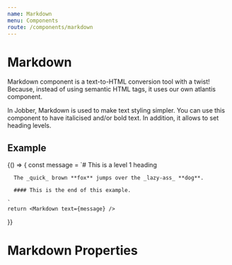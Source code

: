 ```yaml
---
name: Markdown
menu: Components
route: /components/markdown
---
```



# Markdown

<ComponentStatus stage="pre" responsive="no" accessible="no" />

Markdown component is a text-to-HTML conversion tool with a twist! Because,
instead of using semantic HTML tags, it uses our own atlantis component.

In Jobber, Markdown is used to make text styling simpler. You can use this
component to have italicised and/or bold text. In addition, it allows to set
heading levels.

## Example

<Playground>
  {() => {
    const message = `# This is a level 1 heading

      The _quick_ brown **fox** jumps over the _lazy-ass_ **dog**.

      #### This is the end of this example.

    `
    return <Markdown text={message} />

}}

</Playground>

# Markdown Properties

<Props of={Markdown} />
